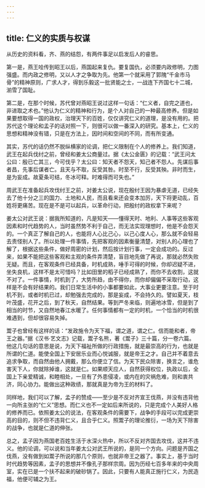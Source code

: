 ```yaml
---
---
---
```

title: 仁义的实质与权谋
---




从历史的资料看，齐、燕的结怨，有两件事足以启发后人的睿思。

第一是，燕王哙传到昭王以后，燕国起来复仇。要复国仇，必须要内政修明，力图强盛。而内政之修明，又以人才之争取为先。他第一个就采用了郭隗“千金市马骨”的精神原则，广求人才，得到乐毅这一批贤能之士，一战连下齐国七十二城，湔雪了国耻。

第二是，在那个时候，苏代曾对燕昭王说过这样一句话：“仁义者，自完之道也，非进取之术也。”他认为仁义的精神和行为，是个人对自己的一种最高修养。但是如果要想取得一国的政权，治理天下的百姓，仅仅讲究仁义的道理，是没有用的。把苏代这个理论和孟子的话对照一下，则很可以做一番深入的研究。基本上，仁义的思想和精神没有错，只是在方法上，因时间和空间的不同，而有所变通。

其实，苏代的话仍然不脱纵横家的论调，把仁义限制在个人的修养上。我们知道，武王在起兵伐纣之前，曾经和姜太公商量过。据《太公金匮》的记载：“武王问太公曰：殷已亡其三，今可伐乎？太公曰：知天者不怨天，知己者不怨人。先谋后事者昌，先事后谋者亡。且天与不取，反受其咎。时至不行，反受其殃。非时而生，是为妄成。故夏条可结，冬冰可释。时难得而可失也。”

周武王在准备起兵攻伐纣王之前，对姜太公说，现在殷纣王因为暴虐无道，已经失去了他十分之三的国力、土地和人民，而且看来还会变本加厉，天下将更动乱，百姓将更痛苦。现在是不是可以起兵，以革命行动，把殷纣的政权拿下来呢？

姜太公对武王说：据我所知道的，凡是知天——懂得天时、地利、人事等这些客观因素和时代趋势的人，当时虽然势不利于自己，而无法实现理想时，他是不会怨天的。一个真正了解自己的人，也能将人心比己心，以己心度人心，那么就不会轻易去责怪别人了。所以处理一件事情，先把客观的因素衡量清楚，对别人的心理也了解了，根据这些条件，做好周密的计划，然后按计划行事，一定会成功的。反过来，如果不能把这些客观和主观的条件弄清楚，盲目地先做了再说，那就必然失败无疑。而且，在客观条件已经具备，时机成熟，唾手可得的时候，你却迟疑不进，坐失良机，这样不是太可惜吗？比如田里的稻子已经成熟了，而你不去收割，这就不对了。一件事情，时机到了，大势所趋，由不得你，而你却偏偏不采取行动，这样是不会有好结果的。我们日常生活中的小事都要如此，大事业更要注意。至于时机不到，或者时机已过，却勉强去完成的，那是妄成，不会持久的。譬如夏天，枝叶茂盛，花开之后，到了秋天，自然结果。等到严冬来临，则遍地冰雪，但是到了相当的时节，又自然地春江水暖了。任何事情都有一定的时机，一个恰当的时机很难遇到，但却很容易失掉。

鬻子也曾经有这样的话：“发政施令为天下福，谓之道，谓之仁。信而能和者，帝王之器。”据《汉书·艺文志》记载，鬻子名熊，著《鬻子》三十篇，分一卷六篇。他这几句话的意思是说，为天下福祉所做的行政措施，就是最崇高的行为，也就是所谓的仁道。能使全国上下安居乐业而心悦诚服，就是帝王之才。自己并不着意去追求争取，而自然由他人拥戴，那么你便立了信。为天下民众除害，换言之，谁危害天下人，你就除掉谁，这就是仁。如果顺天应人，自然获得权位，执政以后，全国上下亲爱精诚，和睦相处，一旦有了外患侵凌，或内在的灾祸危难，则和衷共济，同心协力。能做出这种政绩，那就真是为帝为王的材料了。

同样地，我们可以了解，孟子的赞成——至少是不反对齐宣王伐燕，并没有违背他一向所主张的“仁义”思想。而仁义也不一定如后来所说的，只是完成个人美好人格的修养而已。依照姜太公的说法，在客观条件的需要下，战争的手段可以完成更崇高的目的，则不但不违背仁义，且合乎仁义。照鬻子的理论推衍，一场为天下除害的战争，也就是仁道的伸张。

总之，孟子因为燕国老百姓生活于水深火热中，所以不反对齐国去攻伐，这并不违义。他的论调，可以说和当年姜太公对武王所说的，是同一个方向。问题是齐国之伐燕，没有做到如鬻子所说的那几个原则，也就非帝王之器了。事实上，基于当时时代趋势等因素，孟子的思想并不像孔子那样宗周。因为历经七百多年来的中央周室，实在已是一个扶不起来的破砂锅了。因此，只要有人能真正施行仁义，为民造福，他便可辅之为王。